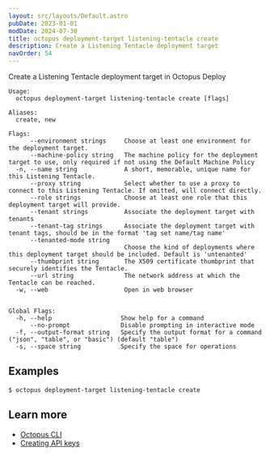 ```yaml
---
layout: src/layouts/Default.astro
pubDate: 2023-01-01
modDate: 2024-07-30
title: octopus deployment-target listening-tentacle create
description: Create a Listening Tentacle deployment target
navOrder: 54
---
```


Create a Listening Tentacle deployment target in Octopus Deploy

```
Usage:
  octopus deployment-target listening-tentacle create [flags]

Aliases:
  create, new

Flags:
      --environment strings     Choose at least one environment for the deployment target.
      --machine-policy string   The machine policy for the deployment target to use, only required if not using the Default Machine Policy
  -n, --name string             A short, memorable, unique name for this Listening Tentacle.
      --proxy string            Select whether to use a proxy to connect to this Listening Tentacle. If omitted, will connect directly.
      --role strings            Choose at least one role that this deployment target will provide.
      --tenant strings          Associate the deployment target with tenants
      --tenant-tag strings      Associate the deployment target with tenant tags, should be in the format 'tag set name/tag name'
      --tenanted-mode string    
                                Choose the kind of deployments where this deployment target should be included. Default is 'untenanted'
      --thumbprint string       The X509 certificate thumbprint that securely identifies the Tentacle.
      --url string              The network address at which the Tentacle can be reached.
  -w, --web                     Open in web browser


Global Flags:
  -h, --help                   Show help for a command
      --no-prompt              Disable prompting in interactive mode
  -f, --output-format string   Specify the output format for a command ("json", "table", or "basic") (default "table")
  -s, --space string           Specify the space for operations

```

## Examples

<SamplesInstance />

```
$ octopus deployment-target listening-tentacle create

```

## Learn more

- [Octopus CLI](/docs/octopus-rest-api/cli)
- [Creating API keys](/docs/octopus-rest-api/how-to-create-an-api-key)